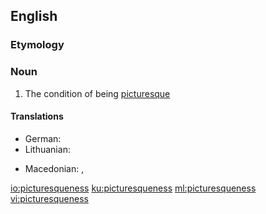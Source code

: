 ==English==

===Etymology===
{{suffix|picturesque|ness|lang=en}}

===Noun===
{{en-noun|~|es}}

# The condition of being [[picturesque]]

====Translations====
{{trans-top|picturesqueness}}
* German: {{t|de|Malerhaftigkeit|f}}
* Lithuanian: {{t|lt|vaizdingumas|m}}
{{trans-mid}}
* Macedonian: {{t|mk|сликовитост|f|tr=slikóvitost}},  {{t|mk|живописност|f|tr=živópisnost}}
{{trans-bottom}}

[[io:picturesqueness]]
[[ku:picturesqueness]]
[[ml:picturesqueness]]
[[vi:picturesqueness]]